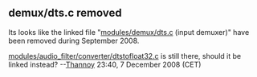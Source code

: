 == demux/dts.c removed ==

Its looks like the linked file "[http://git.videolan.org/?p=vlc.git;a=history;f=modules/demux/dts.c modules/demux/dts.c] (input demuxer)" have been removed during September 2008.

[http://git.videolan.org/?p=vlc.git;a=blob;f=modules/audio_filter/converter/dtstofloat32.c;hb=HEAD modules/audio_filter/converter/dtstofloat32.c] is still there, should it be linked instead?
--[[User:Thannoy|Thannoy]] 23:40, 7 December 2008 (CET)